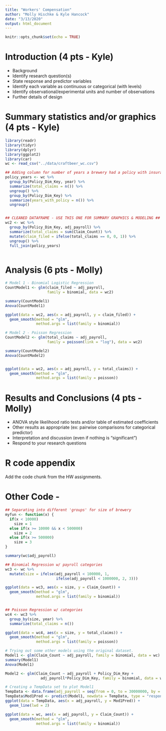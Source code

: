 ```yaml
---
title: "Workers' Compensation"
author: "Molly Hischke & Kyle Hancock"
date: "3/13/2020"
output: html_document
---
```


```r
knitr::opts_chunk$set(echo = TRUE)
```
# Introduction (4 pts - Kyle)

- Background
- Identify research question(s)
- State response and predictor variables
- Identify each variable as continuous or categorical (with levels)
- Identify observational/experimental units and number of observations
- Further details of design


# Summary statistics and/or graphics (4 pts - Kyle)

```r
library(readr)
library(tidyr)
library(dplyr)
library(ggplot2)
library(car)
wc <- read_csv("../data/craftbeer_wc.csv")

## Adding column for number of years a brewery had a policy with insurance comp
policy_years <- wc %>% 
  group_by(Policy_Dim_Key, year) %>% 
  summarize(total_claims = n()) %>% 
  ungroup() %>% 
  group_by(Policy_Dim_Key) %>% 
  summarize(years_with_policy = n()) %>% 
  ungroup()


## CLEANED DATAFRAME - USE THIS ONE FOR SUMMARY GRAPHICS & MODELING ##
wc2 <- wc %>% 
  group_by(Policy_Dim_Key, adj_payroll) %>% 
  summarize(total_claims = sum(Claim_Count)) %>% 
  mutate(claim_filed = ifelse(total_claims == 0, 0, 1)) %>% 
  ungroup() %>% 
  full_join(policy_years)

```

```r

```

# Analysis (6 pts - Molly)
```r
# Model 1 - Binomial Logistic Regression
CountModel1 <- glm(claim_filed ~ adj_payroll,
                   family = binomial, data = wc2)

summary(CountModel1)
Anova(CountModel1)

ggplot(data = wc2, aes(x = adj_payroll, y = claim_filed)) +
  geom_smooth(method = "glm",
              method.args = list(family = binomial))
```

```r
# Model 2 - Poisson Regression
CountModel2 <- glm(total_claims ~ adj_payroll, 
                   family = poisson(link = "log"), data = wc2)

summary(CountModel2)
Anova(CountModel2)


ggplot(data = wc2, aes(x = adj_payroll, y = total_claims)) +
  geom_smooth(method = "glm",
              method.args = list(family = poisson))

```

# Results and Conclusions (4 pts - Molly)

- ANOVA style likelihood ratio tests and/or table of estimated coefficients
- Other results as appropriate (ex: pairwise comparisons for categorical predictor)
- Interpretation and discussion (even if nothing is "significant")
- Respond to your research questions

# R code appendix

Add the code chunk from the HW assignments. 

# Other Code - 

```r
## Separating into different 'groups' for size of brewery
myfun <- function(x) {
  if(x < 10000)
    size = 1
  else if(x >= 10000 && x < 500000)
    size = 2
  else if(x >= 500000)
    size = 3
}

summary(wc$adj_payroll)

## Binomial Regression w/ payroll categories
wc3 <- wc %>% 
  mutate(size = ifelse(adj_payroll < 100000, 1, 
                       ifelse(adj_payroll < 1000000, 2, 3))) 

ggplot(data = wc3, aes(x = size, y = Claim_Count)) +
  geom_smooth(method = "glm",
              method.args = list(family = binomial))


## Poisson Regression w/ categories
wc4 <- wc3 %>% 
  group_by(size, year) %>% 
  summarize(total_claims = n())

ggplot(data = wc4, aes(x = size, y = total_claims)) +
  geom_smooth(method = "glm",
              method.args = list(family = poisson))


```


```r
# Trying out some other models using the original dataset.
Model1 <- glm(Claim_Count ~ adj_payroll, family = binomial, data = wc)
summary(Model1)
Anova(Model1)

Model2 <- glm(Claim_Count ~ adj_payroll + Policy_Dim_Key + 
                adj_payroll*Policy_Dim_Key, family = binomial, data = wc)

# Creating a TempData set to plot Model1
TempData <- data.frame(adj_payroll = seq(from = 0, to = 30000000, by = 20000))
TempData$Mod1Pred <- predict(Model1, newdata = TempData, type = "response")
ggplot(data = TempData, aes(x = adj_payroll, y = Mod1Pred)) +
  geom_line(lwd = 2)

ggplot(data = wc, aes(x = adj_payroll, y = Claim_Count)) +
  geom_smooth(method = "glm",
              method.args = list(family = binomial))
```




